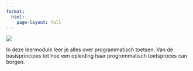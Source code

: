 ```yaml
---
format: 
  html: 
    page-layout: full
---
```


::: {.column-page}
![](images/Leeromgeving.png)
:::

In deze leermodule leer je alles over programmatisch toetsen. Van de basisprincipes tot hoe een opleiding haar progrommatisch toetsproces can borgen.